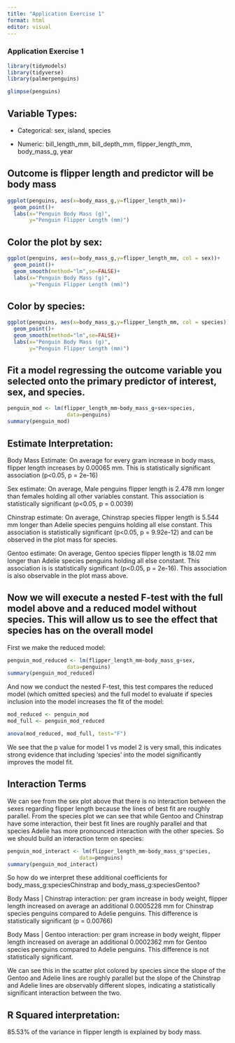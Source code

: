 ```yaml
---
title: "Application Exercise 1"
format: html
editor: visual
---
```


### Application Exercise 1

```r
library(tidymodels)
library(tidyverse)
library(palmerpenguins)
```

```r
glimpse(penguins)
```

## Variable Types:

-   Categorical: sex, island, species

-   Numeric: bill_length_mm, bill_depth_mm, flipper_length_mm, body_mass_g, year

## Outcome is flipper length and predictor will be body mass

```r
ggplot(penguins, aes(x=body_mass_g,y=flipper_length_mm))+
  geom_point()+
  labs(x="Penguin Body Mass (g)", 
       y="Penguin Flipper Length (mm)")
```

## Color the plot by sex:

```r
ggplot(penguins, aes(x=body_mass_g,y=flipper_length_mm, col = sex))+
  geom_point()+
  geom_smooth(method="lm",se=FALSE)+
  labs(x="Penguin Body Mass (g)", 
       y="Penguin Flipper Length (mm)")
```

## Color by species:

```r
ggplot(penguins, aes(x=body_mass_g,y=flipper_length_mm, col = species))+
  geom_point()+
  geom_smooth(method="lm",se=FALSE)+
  labs(x="Penguin Body Mass (g)", 
       y="Penguin Flipper Length (mm)")
```

## Fit a model regressing the outcome variable you selected onto the primary predictor of interest, sex, and species.

```r
penguin_mod <- lm(flipper_length_mm~body_mass_g+sex+species,
                   data=penguins)
summary(penguin_mod)
```

## Estimate Interpretation:

Body Mass Estimate: On average for every gram increase in body mass, flipper length increases by 0.00065 mm. This is statistically significant association (p\<0.05, p = 2e-16)

Sex estimate: On average, Male penguins flipper length is 2.478 mm longer than females holding all other variables constant. This association is statistically significant (p\<0.05, p = 0.0039)

Chinstrap estimate: On average, Chinstrap species flipper length is 5.544 mm longer than Adelie species penguins holding all else constant. This association is statistically significant (p\<0.05, p = 9.92e-12) and can be observed in the plot mass for species.

Gentoo estimate: On average, Gentoo species flipper length is 18.02 mm longer than Adelie species penguins holding all else constant. This association is is statistically significant (p\<0.05, p = 2e-16). This association is also observable in the plot mass above.

## Now we will execute a nested F-test with the full model above and a reduced model without species. This will allow us to see the effect that species has on the overall model

First we make the reduced model:

```r
penguin_mod_reduced <- lm(flipper_length_mm~body_mass_g+sex,
                   data=penguins)
summary(penguin_mod_reduced)
```

And now we conduct the nested F-test, this test compares the reduced model (which omitted species) and the full model to evaluate if species inclusion into the model increases the fit of the model:

```r
mod_reduced <- penguin_mod
mod_full <- penguin_mod_reduced

anova(mod_reduced, mod_full, test="F")
```

We see that the p value for model 1 vs model 2 is very small, this indicates strong evidence that including 'species' into the model significantly improves the model fit.

## Interaction Terms

We can see from the sex plot above that there is no interaction between the sexes regarding flipper length because the lines of best fit are roughly parallel. From the species plot we can see that while Gentoo and Chinstrap have some interaction, their best fit lines are roughly parallel and that species Adelie has more pronounced interaction with the other species. So we should build an interaction term on species:

```r
penguin_mod_interact <- lm(flipper_length_mm~body_mass_g*species,
                       data=penguins)
summary(penguin_mod_interact)
```

So how do we interpret these additional coefficients for body_mass_g:speciesChinstrap and body_mass_g:speciesGentoo?

Body Mass \| Chinstrap interaction: per gram increase in body weight, flipper length increased on average an additional 0.0005228 mm for Chinstrap species penguins compared to Adelie penguins. This difference is statistically significant (p = 0.00766)

Body Mass \| Gentoo interaction: per gram increase in body weight, flipper length increased on average an additional 0.0002362 mm for Gentoo species penguins compared to Adelie penguins. This difference is not statistically significant.

We can see this in the scatter plot colored by species since the slope of the Gentoo and Adelie lines are roughly parallel but the slope of the Chinstrap and Adelie lines are observably different slopes, indicating a statistically significant interaction between the two.

## R Squared interpretation:

85.53% of the variance in flipper length is explained by body mass.
